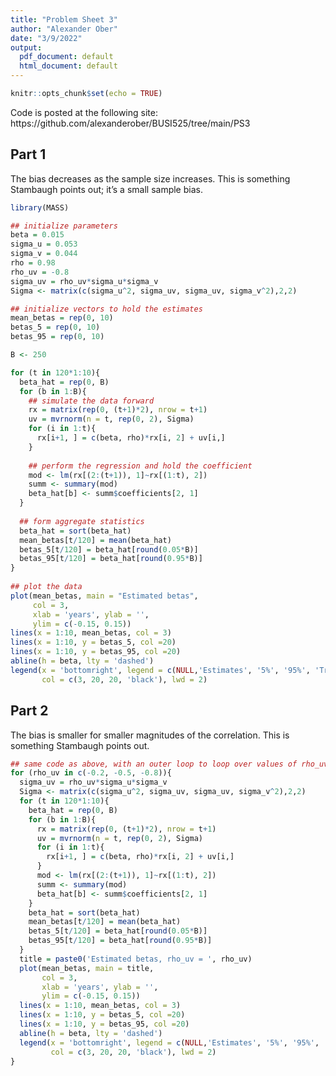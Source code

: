 ---
title: "Problem Sheet 3"
author: "Alexander Ober"
date: "3/9/2022"
output:
  pdf_document: default
  html_document: default
---

```{r setup, include=FALSE}
knitr::opts_chunk$set(echo = TRUE)
```

Code is posted at the following site: https://github.com/alexanderober/BUSI525/tree/main/PS3

## Part 1

The bias decreases as the sample size increases. This is something Stambaugh points out; it's a small sample bias. 

```{r, echo = TRUE}
library(MASS)

## initialize parameters
beta = 0.015
sigma_u = 0.053
sigma_v = 0.044
rho = 0.98
rho_uv = -0.8
sigma_uv = rho_uv*sigma_u*sigma_v
Sigma <- matrix(c(sigma_u^2, sigma_uv, sigma_uv, sigma_v^2),2,2)

## initialize vectors to hold the estimates
mean_betas = rep(0, 10)
betas_5 = rep(0, 10)
betas_95 = rep(0, 10)

B <- 250

for (t in 120*1:10){
  beta_hat = rep(0, B)
  for (b in 1:B){
    ## simulate the data forward
    rx = matrix(rep(0, (t+1)*2), nrow = t+1)
    uv = mvrnorm(n = t, rep(0, 2), Sigma)
    for (i in 1:t){
      rx[i+1, ] = c(beta, rho)*rx[i, 2] + uv[i,]
    }
    
    ## perform the regression and hold the coefficient
    mod <- lm(rx[(2:(t+1)), 1]~rx[(1:t), 2])
    summ <- summary(mod)
    beta_hat[b] <- summ$coefficients[2, 1]
  }
  
  ## form aggregate statistics
  beta_hat = sort(beta_hat)
  mean_betas[t/120] = mean(beta_hat)
  betas_5[t/120] = beta_hat[round(0.05*B)]
  betas_95[t/120] = beta_hat[round(0.95*B)]
}
 
## plot the data 
plot(mean_betas, main = "Estimated betas", 
     col = 3, 
     xlab = 'years', ylab = '',
     ylim = c(-0.15, 0.15))
lines(x = 1:10, mean_betas, col = 3)
lines(x = 1:10, y = betas_5, col =20)
lines(x = 1:10, y = betas_95, col =20)
abline(h = beta, lty = 'dashed')
legend(x = 'bottomright', legend = c(NULL,'Estimates', '5%', '95%', 'True Beta'), 
       col = c(3, 20, 20, 'black'), lwd = 2)

```

## Part 2

The bias is smaller for smaller magnitudes of the correlation. This is something Stambaugh points out. 
```{r, echo = TRUE}
## same code as above, with an outer loop to loop over values of rho_uv
for (rho_uv in c(-0.2, -0.5, -0.8)){
  sigma_uv = rho_uv*sigma_u*sigma_v
  Sigma <- matrix(c(sigma_u^2, sigma_uv, sigma_uv, sigma_v^2),2,2)
  for (t in 120*1:10){
    beta_hat = rep(0, B)
    for (b in 1:B){
      rx = matrix(rep(0, (t+1)*2), nrow = t+1)
      uv = mvrnorm(n = t, rep(0, 2), Sigma)
      for (i in 1:t){
        rx[i+1, ] = c(beta, rho)*rx[i, 2] + uv[i,]
      }
      mod <- lm(rx[(2:(t+1)), 1]~rx[(1:t), 2])
      summ <- summary(mod)
      beta_hat[b] <- summ$coefficients[2, 1]
    }
    beta_hat = sort(beta_hat)
    mean_betas[t/120] = mean(beta_hat)
    betas_5[t/120] = beta_hat[round(0.05*B)]
    betas_95[t/120] = beta_hat[round(0.95*B)]
  }
  title = paste0('Estimated betas, rho_uv = ', rho_uv)
  plot(mean_betas, main = title, 
       col = 3, 
       xlab = 'years', ylab = '', 
       ylim = c(-0.15, 0.15))
  lines(x = 1:10, mean_betas, col = 3)
  lines(x = 1:10, y = betas_5, col =20)
  lines(x = 1:10, y = betas_95, col =20)
  abline(h = beta, lty = 'dashed')
  legend(x = 'bottomright', legend = c(NULL,'Estimates', '5%', '95%', 'True Beta'), 
         col = c(3, 20, 20, 'black'), lwd = 2)
}

```

